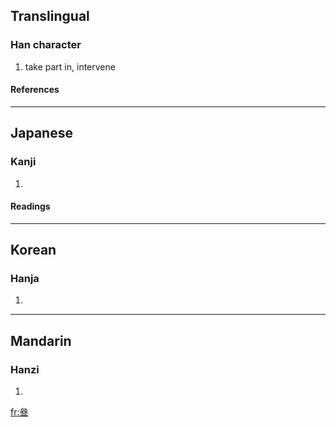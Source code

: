 {{see|叁|參}}

==Translingual==
===Han character===
{{Han char|rad=厶|as=09|sn=11|four=|canj=戈戈戈一 (IIIM)}}
# take part in, intervene
====References====
{{Han ref|kx=0164.301|dkj=03089|hdz=10387.210|uh=53C4|ud=21444}}
----
==Japanese==
===Kanji===
{{ja-kanji|grade=|rs=厶09}}
# {{defn|Japanese}} 
====Readings====
{{ja-readings|on=[[さん]] (san), [[しん]] (shin)|kun=[[まいる]] (mairu), [[みつ]] (mitsu), [[まじわる]] (majiwaru)}}
----
==Korean==
===Hanja===
{{ko-hanja|hangeul=[[참]], [[삼]]|rv=cham, sam|mr=ch'am, sam}}
# {{defn|Korean}}
----
==Mandarin==
===Hanzi===
{{cmn-hanzi|sim=叁|pin=[[cān]] (can1), [[càn]] (can4), [[cēn]] (cen1), [[sān]] (san1), [[sǎn]] (san3), [[shēn]] (shen1)|wg=ts'an<sup>1</sup>, ts'an<sup>4</sup>, ts'en<sup>1</sup>, san<sup>1</sup>, san<sup>3</sup>, shen<sup>1</sup>}}
# {{defn|Mandarin}}

[[fr:叄]]